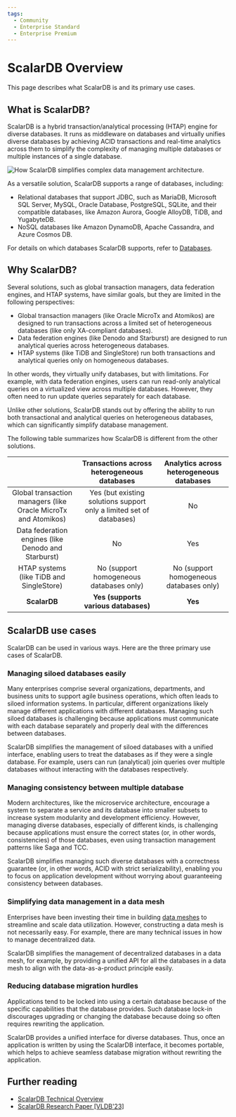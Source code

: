 ```yaml
---
tags:
  - Community
  - Enterprise Standard
  - Enterprise Premium
---
```


# ScalarDB Overview

This page describes what ScalarDB is and its primary use cases.

## What is ScalarDB?

ScalarDB is a hybrid transaction/analytical processing (HTAP) engine for diverse databases. It runs as middleware on databases and virtually unifies diverse databases by achieving ACID transactions and real-time analytics across them to simplify the complexity of managing multiple databases or multiple instances of a single database.

![How ScalarDB simplifies complex data management architecture.](images/scalardb.png)

As a versatile solution, ScalarDB supports a range of databases, including:

- Relational databases that support JDBC, such as MariaDB, Microsoft SQL Server, MySQL, Oracle Database, PostgreSQL, SQLite, and their compatible databases, like Amazon Aurora, Google AlloyDB, TiDB, and YugabyteDB.
- NoSQL databases like Amazon DynamoDB, Apache Cassandra, and Azure Cosmos DB.

For details on which databases ScalarDB supports, refer to [Databases](requirements.mdx#databases).

## Why ScalarDB?

Several solutions, such as global transaction managers, data federation engines, and HTAP systems, have similar goals, but they are limited in the following perspectives:

- Global transaction managers (like Oracle MicroTx and Atomikos) are designed to run transactions across a limited set of heterogeneous databases (like only XA-compliant databases).
- Data federation engines (like Denodo and Starburst) are designed to run analytical queries across heterogeneous databases.
- HTAP systems (like TiDB and SingleStore) run both transactions and analytical queries only on homogeneous databases.

In other words, they virtually unify databases, but with limitations. For example, with data federation engines, users can run read-only analytical queries on a virtualized view across multiple databases. However, they often need to run update queries separately for each database.

Unlike other solutions, ScalarDB stands out by offering the ability to run both transactional and analytical queries on heterogeneous databases, which can significantly simplify database management.

The following table summarizes how ScalarDB is different from the other solutions.

|                                                                |              Transactions across heterogeneous databases             | Analytics across heterogeneous databases |
| :------------------------------------------------------------: | :------------------------------------------------------------------: | :--------------------------------------: |
| Global transaction managers (like Oracle MicroTx and Atomikos) | Yes (but existing solutions support only a limited set of databases) |                    No                    |
|      Data federation engines (like Denodo and Starburst)       |                                  No                                  |                   Yes                    |
|            HTAP systems (like TiDB and SingleStore)            |                No (support homogeneous databases only)               | No (support homogeneous databases only)  |
|                         **ScalarDB**                           |                 **Yes (supports various databases)**                 |                 **Yes**                  |


## ScalarDB use cases

ScalarDB can be used in various ways. Here are the three primary use cases of ScalarDB.

### Managing siloed databases easily
Many enterprises comprise several organizations, departments, and business units to support agile business operations, which often leads to siloed information systems. In particular, different organizations likely manage different applications with different databases. Managing such siloed databases is challenging because applications must communicate with each database separately and properly deal with the differences between databases.

ScalarDB simplifies the management of siloed databases with a unified interface, enabling users to treat the databases as if they were a single database. For example, users can run (analytical) join queries over multiple databases without interacting with the databases respectively.

### Managing consistency between multiple database
Modern architectures, like the microservice architecture, encourage a system to separate a service and its database into smaller subsets to increase system modularity and development efficiency. However, managing diverse databases, especially of different kinds, is challenging because applications must ensure the correct states (or, in other words, consistencies) of those databases, even using transaction management patterns like Saga and TCC.

ScalarDB simplifies managing such diverse databases with a correctness guarantee (or, in other words, ACID with strict serializability), enabling you to focus on application development without worrying about guaranteeing consistency between databases.

### Simplifying data management in a data mesh

Enterprises have been investing their time in building [data meshes](https://martinfowler.com/articles/data-mesh-principles.html) to streamline and scale data utilization. However, constructing a data mesh is not necessarily easy. For example, there are many technical issues in how to manage decentralized data.

ScalarDB simplifies the management of decentralized databases in a data mesh, for example, by providing a unified API for all the databases in a data mesh to align with the data-as-a-product principle easily.

### Reducing database migration hurdles

Applications tend to be locked into using a certain database because of the specific capabilities that the database provides. Such database lock-in discourages upgrading or changing the database because doing so often requires rewriting the application.

ScalarDB provides a unified interface for diverse databases. Thus, once an application is written by using the ScalarDB interface, it becomes portable, which helps to achieve seamless database migration without rewriting the application.

## Further reading

- [ScalarDB Technical Overview](https://speakerdeck.com/scalar/scalar-db-universal-transaction-manager)
- [ScalarDB Research Paper [VLDB'23]](https://dl.acm.org/doi/10.14778/3611540.3611563)